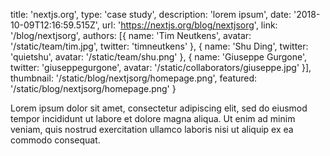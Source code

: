   title: 'nextjs.org',
  type: 'case study',
  description: 'lorem ipsum',
  date: '2018-10-09T12:16:59.515Z',
  url: 'https://nextjs.org/blog/nextjsorg',
  link: '/blog/nextjsorg',
  authors: [{
    name: 'Tim Neutkens',
    avatar: '/static/team/tim.jpg',
    twitter: 'timneutkens'
  }, {
    name: 'Shu Ding',
    twitter: 'quietshu',
    avatar: '/static/team/shu.png'
  }, {
    name: 'Giuseppe Gurgone',
    twitter: 'giuseppegurgone',
    avatar: '/static/collaborators/giuseppe.jpg'
  }],
  thumbnail: '/static/blog/nextjsorg/homepage.png',
  featured: '/static/blog/nextjsorg/homepage.png'
}

Lorem ipsum dolor sit amet, consectetur adipiscing elit, sed do eiusmod tempor incididunt ut labore et dolore magna aliqua. Ut enim ad minim veniam, quis nostrud exercitation ullamco laboris nisi ut aliquip ex ea commodo consequat. 
